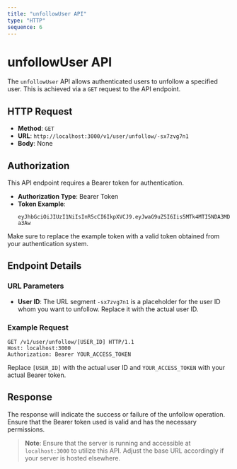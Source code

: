 ```yaml
---
title: "unfollowUser API"
type: "HTTP"
sequence: 6
---
```


# unfollowUser API

The `unfollowUser` API allows authenticated users to unfollow a specified user. This is achieved via a `GET` request to the API endpoint.

## HTTP Request

- **Method**: `GET`
- **URL**: `http://localhost:3000/v1/user/unfollow/-sx7zvg7n1`
- **Body**: None

## Authorization

This API endpoint requires a Bearer token for authentication.

- **Authorization Type**: Bearer Token
- **Token Example**: 
  ```
  eyJhbGciOiJIUzI1NiIsInR5cCI6IkpXVCJ9.eyJwaG9uZSI6Iis5MTk4MTI5NDA3MDYiLCJ1aWQiOiI1Z2VhcGdhcHhzIn0.yNyKfoOQouzSNDwp_5rJ9CAEMVJo5uqueJHNpG-a3Aw
  ```

Make sure to replace the example token with a valid token obtained from your authentication system.

## Endpoint Details

### URL Parameters

- **User ID**: The URL segment `-sx7zvg7n1` is a placeholder for the user ID whom you want to unfollow. Replace it with the actual user ID.

### Example Request

```http
GET /v1/user/unfollow/[USER_ID] HTTP/1.1
Host: localhost:3000
Authorization: Bearer YOUR_ACCESS_TOKEN
```

Replace `[USER_ID]` with the actual user ID and `YOUR_ACCESS_TOKEN` with your actual Bearer token.

## Response

The response will indicate the success or failure of the unfollow operation. Ensure that the Bearer token used is valid and has the necessary permissions.

> **Note**: Ensure that the server is running and accessible at `localhost:3000` to utilize this API. Adjust the base URL accordingly if your server is hosted elsewhere.